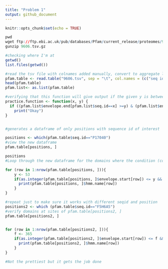 ---
title: "Problem 1"
output: github_document
---

```{r setup, include=FALSE}
knitr::opts_chunk$set(echo = TRUE)
```

```{r engine = "bash"}
pwd
wget ftp://ftp.ebi.ac.uk/pub/databases/Pfam/current_release/proteomes/9606.tsv.gz
gunzip 9606.tsv.gz
```
```{r} 
#checking where I'm at
getwd()
list.files(getwd())
```


```{r}
#read the tsv file with colnames added manually, convert to aggregate list
pfam.table <- read.table("9606.tsv", sep = "\t", col.names = (c("seq id", "alignment start", 'alignment end', 'envelope start', "envelope end", "hmm acc", 'hmm name', 'type', 'hmm start', 'hmm end', 'hmm length', 'bit score', 'E-value', 'clan')))
head(pfam.table)
pfam.list<- as.list(pfam.table)
```
```{r}

#verifying that this function will give output if the given y is between to locations of envelope start and end
practice.function <- function(x, y) {
  if ((pfam.list$envelope.end[pfam.list$seq.id==x] >=y) & (pfam.list$envelope.start[pfam.list$seq.id==x] <=y)) 
    print("Okay")
}


#generates a dataframe of only positions with sequence id of interest

positions <- which(pfam.table$seq.id=="P17040")
#view the new dataframe
pfam.table[positions, ]

positions
#Loop through the new dataframe for the domains where the condition (comparing envelope start point/end point to our position/locus of interest (y) here) is true

for (row in 1:nrow(pfam.table[positions, ])){
    y <- 53
    if(as.integer(pfam.table[positions, ]$envelope.start[row]) <= y && as.integer(pfam.table[positions, ]$envelope.end[row]) >= y) {
      print(pfam.table[positions, ]$hmm.name[row])
    }
}

#repeat just to make sure it works with different seqid and position
positions2 <- which (pfam.table$seq.id=="F5H6A5")
#verify domains at sites of pfam.table[positions2, ]
pfam.table[positions2, ]


for (row in 1:nrow(pfam.table[positions2, ])){
    f <- 365
    if(as.integer(pfam.table[positions2, ]$envelope.start[row]) <= f && as.integer(pfam.table[positions2, ]$envelope.end[row]) >= f) {
      print(pfam.table[positions2, ]$hmm.name[row])
    }
}

#Not the prettiest but it gets the job done        

```

